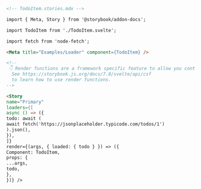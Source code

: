 ```md
<!-- TodoItem.stories.mdx -->

import { Meta, Story } from '@storybook/addon-docs';

import TodoItem from './TodoItem.svelte';

import fetch from 'node-fetch';

<Meta title="Examples/Loader" component={TodoItem} />

<!--
 👇 Render functions are a framework specific feature to allow you control on how the component renders.
  See https://storybook.js.org/docs/7.0/svelte/api/csf
  to learn how to use render functions.
-->

<Story
name="Primary"
loaders={[
async () => ({
todo: await (
await fetch('https://jsonplaceholder.typicode.com/todos/1')
).json(),
}),
]}
render={(args, { loaded: { todo } }) => ({
Component: TodoItem,
props: {
...args,
todo,
},
})} />
```
